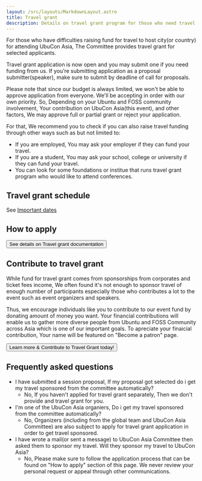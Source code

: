```yaml
---
layout: /src/layouts/MarkdownLayout.astro
title: Travel grant
description: Details on travel grant program for those who need travel funding support
---
```


For those who have difficulties raising fund for travel to host city(or country) for attending UbuCon Asia, The Committee provides travel grant for selected applicants.

Travel grant application is now open and you may submit one if you need funding from us. If you’re submitting application as a proposal submitter(speaker), make sure to submit by deadline of call for proposals.

Please note that since our budget is always limited, we won't be able to approve application from everyone. We'll be accepting in order with our own priority. 
So, Depending on your Ubuntu and FOSS community involvement, Your contribution on UbuCon Asia(this event), and other factors, We may approve full or partial grant or reject your application.

For that, We recommend you to check if you can also raise travel funding through other ways such as but not limited to:
- If you are employed, You may ask your employer if they can fund your travel.
- If you are a student, You may ask your school, college or university if they can fund your travel.
- You can look for some foundations or institue that runs travel grant program who would like to attend conferences.

## Travel grant schedule

See [Important dates](/programs/important-dates/)

## How to apply
<a href="https://docs.ubucon.asia/travel-support/travel-grant/"><button class="p-button">See details on Travel grant documentation</button></a>

## Contribute to travel grant
While fund for travel grant comes from sponsorships from corporates and ticket fees income, 
We often found it's not enough to sponsor travel of enough number of participants especially those who contributes a lot to the event such as event organizers and speakers.

Thus, we encourage individuals like you to contribute to our event fund by donating amount of money you want.
Your financial contributions will enable us to gather more diverse people from Ubuntu and FOSS Community across Asia which is one of our important goals.
To apreciate your finaicial contribution, Your name will be featured on "Become a patron" page.

<a href="/sponsors/patrons/"><button class="p-button">Learn more & Contribute to Travel Grant today!</button></a>

## Frequently asked questions

- I have submitted a session proposal, If my proposal got selected do i get my travel sponsored from the committee automatically?
  - No, If you haven't applied for travel grant separately, Then we don't provide and travel grant for you.
- I'm one of the UbuCon Asia organiers, Do i get my travel sponsored from the committee automatically?
  - No, Organizers (including from the global team and UbuCon Asia Committee) are also subject to apply for travel grant application in order to get travel sponsored.
- I have wrote a mail(or sent a message) to UbuCon Asia Committee then asked them to sponsor my travel. Will they sponsor my travel to UbuCon Asia?
  - No, Please make sure to follow the application process that can be found on "How to apply" section of this page. We never review your personal request or appeal through other communications. 